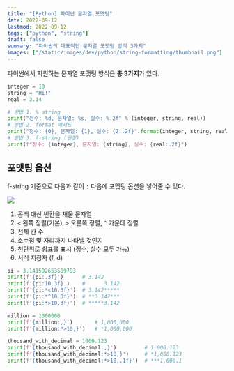 ```yaml
---
title: "[Python] 파이썬 문자열 포맷팅"
date: 2022-09-12
lastmod: 2022-09-12
tags: ["python", "string"]
draft: false
summary: "파이썬의 대표적인 문자열 포맷팅 방식 3가지"
images: ["/static/images/dev/python/string-formatting/thumbnail.png"]
---
```


파이썬에서 지원하는 문자열 포맷팅 방식은 **총 3가지**가 있다.

```python
integer = 10
string = "Hi!"
real = 3.14

# 방법 1. % string
print("정수: %d, 문자열: %s, 실수: %.2f" % (integer, string, real))
# 방법 2. format 메서드
print("정수: {0}, 문자열: {1}, 실수: {2:.2f}".format(integer, string, real))
# 방법 3. f-string (권장)
print(f"정수: {integer}, 문자열: {string}, 실수: {real:.2f}")
```

## 포맷팅 옵션

f-string 기준으로 다음과 같이 `:` 다음에 포맷팅 옵션을 넣어줄 수 있다.

![](/static/images/dev/python/string-formatting/formatting-option.png)

1. 공백 대신 빈칸을 채울 문자열
2. `<` 왼쪽 정렬(기본), `>` 오른쪽 정렬, `^` 가운데 정렬
3. 전체 칸 수
4. 소수점 몇 자리까지 나타낼 것인지
5. 천단위로 쉼표를 표시 (정수, 실수 모두 가능)
6. 서식 지정자 (f, d)

```python
pi = 3.141592653589793
print(f'{pi:.3f}')      # 3.142
print(f'{pi:10.3f}')    #      3.142
print(f'{pi:*<10.3f}')  # 3.142*****
print(f'{pi:*^10.3f}')  # **3.142***
print(f'{pi:*>10.3f}')  # *****3.142

million = 1000000
print(f'{million:,}')       # 1,000,000
print(f'{million:*>10,}')   # *1,000,000

thousand_with_decimal = 1000.123
print(f'{thousand_with_decimal:,}')         # 1,000.123
print(f'{thousand_with_decimal:*>10,}')     # *1,000.123
print(f'{thousand_with_decimal:*>10,.1f}')  # ***1,000.1
```
